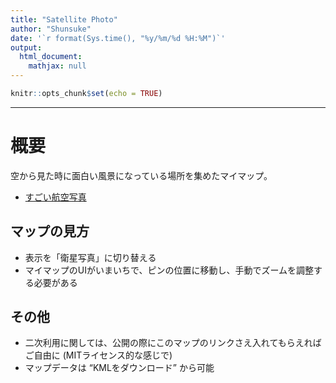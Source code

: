 ```yaml
---
title: "Satellite Photo"
author: "Shunsuke"
date: '`r format(Sys.time(), "%y/%m/%d %H:%M")`'
output: 
  html_document:
    mathjax: null
---
```


```r
knitr::opts_chunk$set(echo = TRUE)
```

----

# 概要

空から見た時に面白い風景になっている場所を集めたマイマップ。

* [すごい航空写真](https://drive.google.com/open?id=112NBkXIZ6lJS3O_8vHT7ZFmnNjQ&usp=sharing)


## マップの見方

* 表示を「衛星写真」に切り替える
* マイマップのUIがいまいちで、ピンの位置に移動し、手動でズームを調整する必要がある


## その他

* 二次利用に関しては、公開の際にこのマップのリンクさえ入れてもらえればご自由に (MITライセンス的な感じで)
* マップデータは "KMLをダウンロード" から可能


